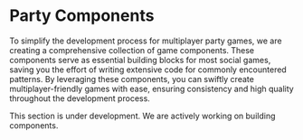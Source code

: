 

# Party Components

To simplify the development process for multiplayer party games, we are creating a comprehensive collection of game components. These components serve as essential building blocks for most social games, saving you the effort of writing extensive code for commonly encountered patterns. By leveraging these components, you can swiftly create multiplayer-friendly games with ease, ensuring consistency and high quality throughout the development process.

 
<Callout emoji="👷🏼‍♀️">
  This section is under development. We are actively working on building components.
</Callout>
